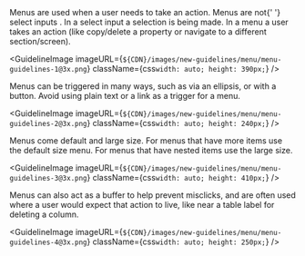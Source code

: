 
<Body
  className={css`
    margin-top: 24px;
    margin-bottom: 24px;
  `}
>
  Menus are used when a user needs to take an action.
</Body>

<Body>
  Menus are not{' '}
  <Link href="https://www.mongodb.design/component/select/guidelines/">
    select inputs
  </Link>
  . In a select input a selection is being made. In a menu a user takes an action
  (like copy/delete a property or navigate to a different section/screen).
</Body>

<GuidelineImage
  imageURL={`${CDN}/images/new-guidelines/menu/menu-guidelines-1@3x.png`}
  className={css`
    width: auto;
    height: 390px;
  `}
/>

<Body>
  Menus can be triggered in many ways, such as via an ellipsis, or with a
  button. Avoid using plain text or a link as a trigger for a menu.
</Body>

<GuidelineImage
  imageURL={`${CDN}/images/new-guidelines/menu/menu-guidelines-2@3x.png`}
  className={css`
    width: auto;
    height: 240px;
  `}
/>

<Body>
  Menus come default and large size. For menus that have more items use the
  default size menu. For menus that have nested items use the large size.
</Body>

<GuidelineImage
  imageURL={`${CDN}/images/new-guidelines/menu/menu-guidelines-3@3x.png`}
  className={css`
    width: auto;
    height: 410px;
  `}
/>

<Body>
  Menus can also act as a buffer to help prevent misclicks, and are often used
  where a user would expect that action to live, like near a table label for
  deleting a column.
</Body>

<GuidelineImage
  imageURL={`${CDN}/images/new-guidelines/menu/menu-guidelines-4@3x.png`}
  className={css`
    width: auto;
    height: 250px;
  `}
/>
